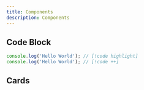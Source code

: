 ```yaml
---
title: Components
description: Components
---
```


## Code Block

```js
console.log('Hello World'); // [!code highlight]
console.log('Hello World'); // [!code ++]
```

## Cards

<Cards>
  <Card title="Learn more about Next.js" href="https://nextjs.org/docs" />
  <Card title="Learn more about Fumadocs" href="https://fumadocs.vercel.app" />
</Cards>
